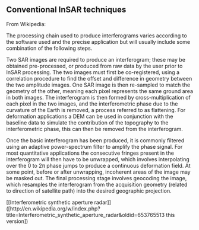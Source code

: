 ## Conventional InSAR techniques

From Wikipedia:

The processing chain used to produce interferograms varies according to the software used and the precise application but will usually include some combination of the following steps.

Two SAR images are required to produce an interferogram; these may be obtained pre-processed, or produced from raw data by the user prior to InSAR processing. The two images must first be co-registered, using a correlation procedure to find the offset and difference in geometry between the two amplitude images. One SAR image is then re-sampled to match the geometry of the other, meaning each pixel represents the same ground area in both images. The interferogram is then formed by cross-multiplication of each pixel in the two images, and the interferometric phase due to the curvature of the Earth is removed, a process referred to as flattening. For deformation applications a DEM can be used in conjunction with the baseline data to simulate the contribution of the topography to the interferometric phase, this can then be removed from the interferogram.

Once the basic interferogram has been produced, it is commonly filtered using an adaptive power-spectrum filter to amplify the phase signal. For most quantitative applications the consecutive fringes present in the interferogram will then have to be unwrapped, which involves interpolating over the 0 to 2π phase jumps to produce a continuous deformation field. At some point, before or after unwrapping, incoherent areas of the image may be masked out. The final processing stage involves geocoding the image, which resamples the interferogram from the acquisition geometry (related to direction of satellite path) into the desired geographic projection.

[[Interferometric synthetic aperture radar]] ([http://en.wikipedia.org/w/index.php?title=Interferometric_synthetic_aperture_radar&oldid=653765513 this version])
